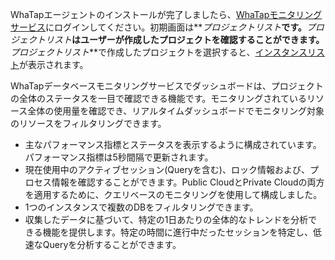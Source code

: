 WhaTapエージェントのインストールが完了しましたら、[WhaTapモニタリングサービス](https://service.whatap.io)にログインしてください。初期画面は**_プロジェクトリスト_**です。**_プロジェクトリスト_**はユーザーが作成したプロジェクトを確認することができます。**_プロジェクトリスト_**で作成したプロジェクトを選択すると、[インスタンスリスト](instance-list)が表示されます。

WhaTapデータベースモニタリングサービスでダッシュボードは、プロジェクトの全体のステータスを一目で確認できる機能です。モニタリングされているリソース全体の使用量を確認でき、リアルタイムダッシュボードでモニタリング対象のリソースをフィルタリングできます。

- 主なパフォーマンス指標とステータスを表示するように構成されています。パフォーマンス指標は5秒間隔で更新されます。
- 現在使用中のアクティブセッション(Queryを含む)、ロック情報および、プロセス情報を確認することができます。Public CloudとPrivate Cloudの両方を適用するために、クエリベースのモニタリングを使用して構成しました。
- 1つのインスタンスで複数のDBをフィルタリングできます。
- 収集したデータに基づいて、特定の1日あたりの全体的なトレンドを分析できる機能を提供します。特定の時間に進行中だったセッションを特定し、低速なQueryを分析することができます。
